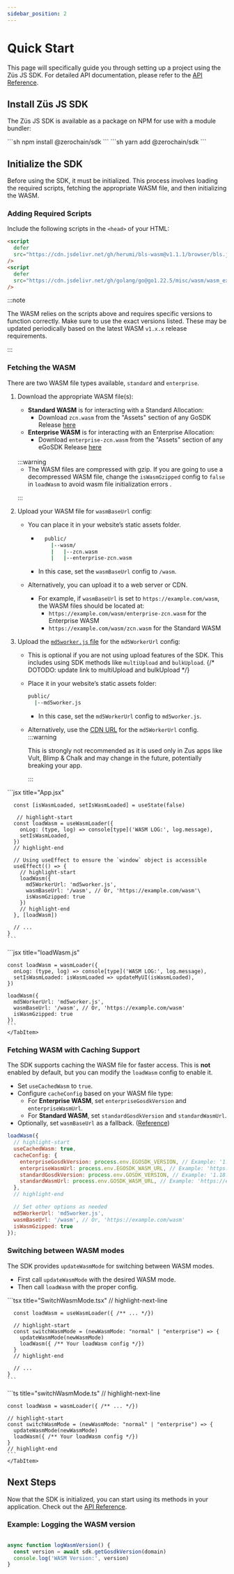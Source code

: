 ```yaml
---
sidebar_position: 2
---
```


# Quick Start

This page will specifically guide you through setting up a project using the Züs JS SDK. For detailed API documentation, please refer to the [API Reference](/docs/api/introduction/).

## Install Züs JS SDK

The Züs JS SDK is available as a package on NPM for use with a module bundler:


<Tabs>
  <TabItem value="npm" label="NPM" default>
    ```sh 
    npm install @zerochain/sdk
    ```
  </TabItem>
  <TabItem value="yarn" label="Yarn">
    ```sh
    yarn add @zerochain/sdk 
    ```
    </TabItem>
</Tabs>

## Initialize the SDK

Before using the SDK, it must be initialized. This process involves loading the required scripts, fetching the appropriate WASM file, and then initializing the WASM.

### Adding Required Scripts

Include the following scripts in the `<head>` of your HTML:

```html
<script
  defer
  src="https://cdn.jsdelivr.net/gh/herumi/bls-wasm@v1.1.1/browser/bls.js"
/>
<script
  defer
  src="https://cdn.jsdelivr.net/gh/golang/go@go1.22.5/misc/wasm/wasm_exec.js"
/>
```

:::note

The WASM relies on the scripts above and requires specific versions to function correctly. Make sure to use the exact versions listed. These may be updated periodically based on the latest WASM `v1.x.x` release requirements.

:::

### Fetching the WASM

There are two WASM file types available, `standard` and `enterprise`.

1. Download the appropriate WASM file(s):
    - **Standard WASM** is for interacting with a Standard Allocation:
      - Download `zcn.wasm` from the "Assets" section of any GoSDK Release [here](https://github.com/0chain/gosdk/releases)
    - **Enterprise WASM** is for interacting with an Enterprise Allocation:
      - Download `enterprise-zcn.wasm` from the "Assets" section of any eGoSDK Release [here](https://github.com/0chain/egosdk/releases)
    <br/>
    :::warning

    - The WASM files are compressed with gzip. If you are going to use a decompressed WASM file, change the `isWasmGzipped` config to `false` in `loadWasm` to avoid wasm file initialization errors .

    :::

2. Upload your WASM file for `wasmBaseUrl` config:
   - You can place it in your website’s static assets folder.

     - ```sh title="Example Folder Structure for Static Assets"
         public/
           |--wasm/
           |   |--zcn.wasm
           |   |--enterprise-zcn.wasm
       ```
     - In this case, set the `wasmBaseUrl` config to `/wasm`.
   - Alternatively, you can upload it to a web server or CDN.
     - For example, if `wasmBaseUrl` is set to `https://example.com/wasm`, the WASM files should be located at:
       - `https://example.com/wasm/enterprise-zcn.wasm` for the Enterprise WASM
       - `https://example.com/wasm/zcn.wasm` for the Standard WASM

3. Upload the [`md5worker.js` file](https://cdn.zus.network/public/md5worker.js) for the `md5WorkerUrl` config:
   - This is optional if you are not using upload features of the SDK. This includes using SDK methods like `multiUpload` and `bulkUpload`. {/* DOTODO: update link to multiUpload and bulkUpload */}
   - Place it in your website’s static assets folder:

     ```sh title="Example Folder Structure for Static Assets"
     public/
       |--md5worker.js
     ```
     - In this case, set the `md5WorkerUrl` config to `md5worker.js`.
   - Alternatively, use the [CDN URL](https://cdn.zus.network/public/md5worker.js) for the `md5WorkerUrl` config.
     :::warning

     This is strongly not recommended as it is used only in Zus apps like Vult, Blimp & Chalk and may change in the future, potentially breaking your app.

     :::


<Tabs>
  <TabItem value="react" label="React (JSX)" default>
    ```jsx title="App.jsx"

      const [isWasmLoaded, setIsWasmLoaded] = useState(false)

       // highlight-start
      const loadWasm = useWasmLoader({
        onLog: (type, log) => console[type]('WASM LOG:', log.message),
        setIsWasmLoaded,
      })
      // highlight-end

      // Using useEffect to ensure the `window` object is accessible
      useEffect(() => {
        // highlight-start
        loadWasm({
          md5WorkerUrl: 'md5worker.js',
          wasmBaseUrl: '/wasm', // Or, 'https://example.com/wasm'\
          isWasmGzipped: true
        })
        // highlight-end
      }, [loadWasm])

      // ...
    }
    ```
  </TabItem>
  <TabItem value="js" label="Vanilla JS">
    ```jsx title="loadWasm.js"

    const loadWasm = wasmLoader({
      onLog: (type, log) => console[type]('WASM LOG:', log.message),
      setIsWasmLoaded: isWasmLoaded => updateMyUI(isWasmLoaded),
    })

    loadWasm({
      md5WorkerUrl: 'md5worker.js',
      wasmBaseUrl: '/wasm', // Or, 'https://example.com/wasm'
      isWasmGzipped: true
    })
    ```
    </TabItem>
</Tabs>

### Fetching WASM with Caching Support

The SDK supports caching the WASM file for faster access. This is **not** enabled by default, but you can modify the `loadWasm` config to enable it.

- Set `useCachedWasm` to `true`.
- Configure `cacheConfig` based on your WASM file type:
  - For **Enterprise WASM**, set `enterpriseGosdkVersion` and `enterpriseWasmUrl`.
  - For **Standard WASM**, set `standardGosdkVersion` and `standardWasmUrl`.
- Optionally, set `wasmBaseUrl` as a fallback. ([Reference](#initialize-the-sdk))

```js
loadWasm({
  // highlight-start
  useCachedWasm: true,
  cacheConfig: {
    enterpriseGosdkVersion: process.env.EGOSDK_VERSION, // Example: '1.18.5'
    enterpriseWasmUrl: process.env.EGOSDK_WASM_URL, // Example: 'https://example.com/wasm/enterprise-zcn.wasm'
    standardGosdkVersion: process.env.GOSDK_VERSION, // Example: '1.18.17'
    standardWasmUrl: process.env.GOSDK_WASM_URL, // Example: 'https://example.com/wasm/zcn.wasm'
  },
  // highlight-end

  // Set other options as needed
  md5WorkerUrl: 'md5worker.js',
  wasmBaseUrl: '/wasm', // Or, 'https://example.com/wasm'
  isWasmGzipped: true
});
```

### Switching between WASM modes

The SDK provides `updateWasmMode` for switching between WASM modes.
- First call `updateWasmMode` with the desired WASM mode.
- Then call `loadWasm` with the proper config.

<Tabs>
  <TabItem value="react" label="React (TSX)" default>
    ```tsx title="SwitchWasmMode.tsx"
    // highlight-next-line

      const loadWasm = useWasmLoader({ /** ... */})

      // highlight-start
      const switchWasmMode = (newWasmMode: "normal" | "enterprise") => {
        updateWasmMode(newWasmMode)
        loadWasm({ /** Your loadWasm config */})
      }
      // highlight-end

      // ...
    }
    ```
  </TabItem>
  <TabItem value="ts" label="TypeScript">
    ```ts title="switchWasmMode.ts"
    // highlight-next-line

    const loadWasm = wasmLoader({ /** ... */})

    // highlight-start
    const switchWasmMode = (newWasmMode: "normal" | "enterprise") => {
      updateWasmMode(newWasmMode)
      loadWasm({ /** Your loadWasm config */})
    }
    // highlight-end
    ```
    </TabItem>
</Tabs>

## Next Steps

Now that the SDK is initialized, you can start using its methods in your application. Check out the [API Reference](/docs/api/introduction).

### Example: Logging the WASM version

```js

async function logWasmVersion() {
  const version = await sdk.getGosdkVersion(domain)
  console.log('WASM Version:', version)
}
